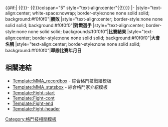 <includeonly>{{#if:{{{1|}}}|
{{!}}-
{{!}}colspan="5" style="text-align:center"{{!}}'''{{{1|}}}'''}}
|-
|style="text-align:center; white-space:nowrap; border-style:none none solid solid; background:#f0f0f0"|'''勝敗'''
|style="text-align:center; border-style:none none solid solid; background:#f0f0f0"|'''對戰選手'''
|style="text-align:center; border-style:none none solid solid; background:#f0f0f0"|'''比賽結果'''
|style="text-align:center; border-style:none none solid solid; background:#f0f0f0"|'''大會名稱'''
|style="text-align:center; border-style:none none solid solid; background:#f0f0f0"|'''舉辦比賽年月日'''</includeonly><noinclude>

==相關連結==
*[[Template:MMA_recordbox]] - 綜合格鬥技戰績模板
*[[Template:MMA_statsbox]] - 綜合格鬥家介紹模板
*[[Template:Fight-start]] 
*[[Template:Fight-cont]]
*[[Template:Fight-end]]
*[[Template:Fight-header]]


[[Category:格鬥技相關模板]]